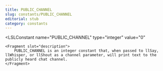 ```yaml
---
title: PUBLIC_CHANNEL
slug: constants/PUBLIC_CHANNEL
editorial: stub
category: constants
---
```


<LSLConstant
	name="PUBLIC_CHANNEL"
	type="integer"
	value="0"
>
	<Fragment slot="description">
		PUBLIC_CHANNEL is an integer constant that, when passed to llSay, llWhisper, or llShout as a channel parameter, will print text to the publicly heard chat channel.
	</Fragment>
</LSLConstant>
